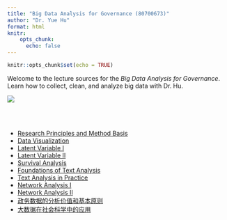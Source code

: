 ```yaml
---
title: "Big Data Analysis for Governance (80700673)"
author: "Dr. Yue Hu"
format: html
knitr: 
    opts_chunk: 
      echo: false
---
```


```r
knitr::opts_chunk$set(echo = TRUE)
```


Welcome to the lecture sources for the *Big Data Analysis for Governance*. Learn how to collect, clean, and analyze big data with Dr. Hu.


![](images/goodluck.gif){fig-align="center"}


<br><br>

<ul>

<li><a href="/slides_gh/slides/courses/governmentalBigData/01_statsReview.html">Research Principles and Method Basis</a></li>

<li><a href="/slides_gh/slides/courses/governmentalBigData/02_dataVisualization.html">Data Visualization</a></li>

<li><a href="/slides_gh/slides/courses/governmentalBigData/03_latentVariableI.html">Latent Variable I</a></li>

<li><a href="/slides_gh/slides/courses/governmentalBigData/04_latentVariableII.html">Latent Variable II</a></li>

<li><a href="/slides_gh/slides/courses/governmentalBigData/05_survival.html">Survival Analysis</a></li>

<li><a href="/slides_gh/slides/courses/governmentalBigData/06_textAnalaysis.html">Foundations of Text Analysis</a></li>

<li><a href="/slides_gh/slides/courses/governmentalBigData/07_textAnalaysisII.html">Text Analysis in Practice</a></li>

<li><a href="/slides_gh/slides/courses/governmentalBigData/08_networkAnalysis.html">Network Analysis I</a></li>

<li><a href="/slides_gh/slides/courses/governmentalBigData/09_networkAnalysisII.html">Network Analysis II</a></li>

<li><a href="/slides_gh/slides/courses/governmentalBigData/10_generalIdea.html">政务数据的分析价值和基本原则</a></li>

<li><a href="/slides_gh/slides/courses/governmentalBigData/11_generalApplication.html">大数据在社会科学中的应用</a></li>

</ul>